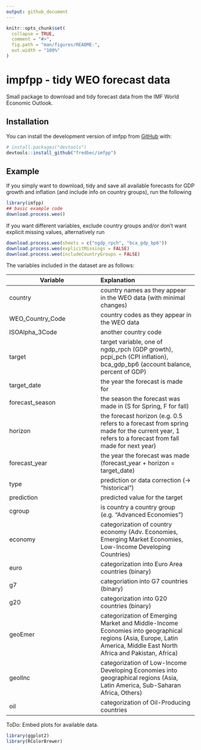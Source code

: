 ```yaml
---
output: github_document
---
```


<!-- README.md is generated from README.Rmd. Please edit that file -->

```r
knitr::opts_chunk$set(
  collapse = TRUE,
  comment = "#>",
  fig.path = "man/figures/README-",
  out.width = "100%"
)
```

# impfpp - tidy WEO forecast data 

<!-- badges: start -->
<!-- badges: end -->

Small package to download and tidy forecast data from the IMF World Economic Outlook.

## Installation

You can install the development version of imfpp from [GitHub](https://github.com/) with:

``` r
# install.packages("devtools")
devtools::install_github("fredbec/imfpp")
```

## Example

If you simply want to download, tidy and save all available forecasts for GDP growth and inflation (and include info on country groups), run the following
```r
library(imfpp)
## basic example code
download.process.weo()
```

If you want different variables, exclude country groups and/or don't want explicit missing values, alternatively run

```r
download.process.weo(sheets = c("ngdp_rpch", "bca_gdp_bp6"))
download.process.weo(explicitMissings = FALSE)
download.process.weo(includeCountryGroups = FALSE)
```

The variables included in the dataset are as follows:

| Variable      | Explanation           |
| ------------- |:------------- |
| country       | country names as they appear in the WEO data (with minimal changes) |
| WEO_Country_Code      | country codes as they appear in the WEO data     |
| ISOAlpha_3Code | another country code     |
| target        | target variable, one of ngdp_rpch (GDP growth), pcpi_pch (CPI inflation), bca_gdp_bp6 (account balance, percent of GDP) |
| target_date | the year the forecast is made for |
| forecast_season | the season the forecast was made in (S for Spring, F for fall) |
| horizon | the forecast horizon (e.g. 0.5 refers to a forecast from spring made for the current year, 1 refers to a forecast from fall made for next year) |
| forecast_year | the year the forecast was made (forecast_year + horizon = target_date) |
| type | prediction or data correction (-> "historical") |
| prediction | predicted value for the target |
| cgroup | is country a country group (e.g. "Advanced Economies")|
| economy | categorization of country economy (Adv. Economies, Emerging Market Economies, Low-Income Developing Countries) |
| euro | categorization into Euro Area countries (binary) |
| g7 | categoriation into G7 countries (binary) |
| g20 | categorization into G20 countries (binary) |
| geoEmer | categorization of Emerging Market and Middle-Income Economies into geographical regions (Asia, Europe, Latin America, Middle East North Africa and Pakistan, Africa) |
| geolInc | categorization of Low-Income Developing Economies into geographical regions (Asia, Latin America, Sub-Saharan Africa, Others) |
| oil | categorization of Oil-Producing countries |


ToDo: Embed plots for available data.

```r
library(ggplot2)
library(RColorBrewer)
```

